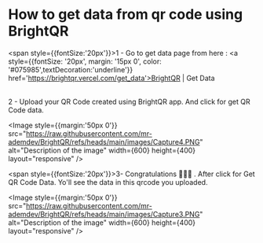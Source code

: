 

<h1 style={{fontSize: '40px', margin: '25px 0', color: '#075985'}}><b>How to get data from qr code using BrightQR</b></h1>
 
<span style={{fontSize:'20px'}}>1 - Go to get data page from here : <a style={{fontSize: '20px', margin: '15px 0', color: '#075985',textDecoration:'underline'}} href='https://brightqr.vercel.com/get_data'>BrightQR | Get Data</a></span>

<br/>
<span style={{fontSize:'20px'}}>2 - Upload your QR Code created using BrightQR app. And click for get QR Code data.</span>

<Image
  style={{margin:'50px 0'}}
  src="https://raw.githubusercontent.com/mr-ademdev/BrightQR/refs/heads/main/images/Capture4.PNG"
  alt="Description of the image"
  width={600}
  height={400}
  layout="responsive"
/>

<span style={{fontSize:'20px'}}>3- Congratulations 🎉🎉🎉 . After click for Get QR Code Data. Yo'll see the data in this qrcode you uploaded.</span>

<Image
  style={{margin:'50px 0'}}
  src="https://raw.githubusercontent.com/mr-ademdev/BrightQR/refs/heads/main/images/Capture3.PNG"
  alt="Description of the image"
  width={600}
  height={400}
  layout="responsive"
/>
